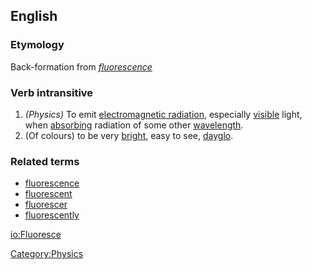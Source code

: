 ==English==
===Etymology===
Back-formation from ''[[fluorescence]]''
===Verb intransitive===
# ''(Physics)'' To emit [[electromagnetic radiation]], especially [[visible]] light, when [[absorb]]ing radiation of some other [[wavelength]].
# (Of colours) to be very [[bright]], easy to see, [[dayglo]].
===Related terms===
*[[fluorescence]]
*[[fluorescent]]
*[[fluorescer]]
*[[fluorescently]]

[[Category:Physics]]

[[io:Fluoresce]]